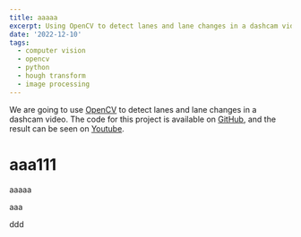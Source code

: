 ```yaml
---
title: aaaaa
excerpt: Using OpenCV to detect lanes and lane changes in a dashcam video.
date: '2022-12-10'
tags:
  - computer vision
  - opencv
  - python
  - hough transform
  - image processing
---
```


We are going to use [OpenCV](https://opencv.org/) to detect lanes and lane changes in a dashcam video.
The code for this project is available on [GitHub](https://github.com/kfirfitousi/LaneDetection), and the result can be seen on [Youtube](https://www.youtube.com/watch?v=VzFcshSwI1E).


# aaa111
aaaaa

aaa

ddd
